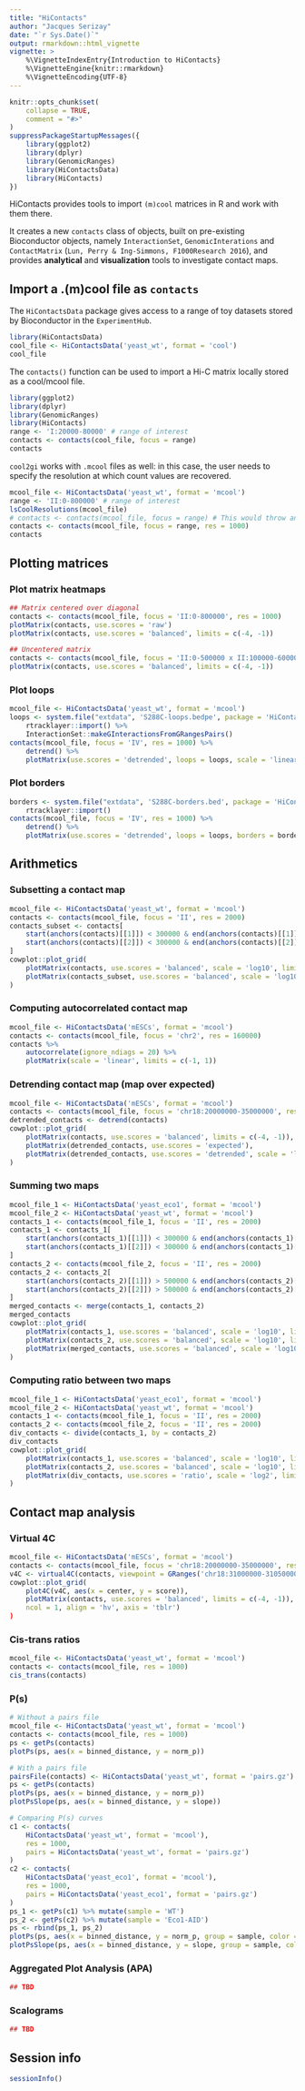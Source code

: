 ```yaml
---
title: "HiContacts"
author: "Jacques Serizay"
date: "`r Sys.Date()`"
output: rmarkdown::html_vignette
vignette: >
    %\VignetteIndexEntry{Introduction to HiContacts}
    %\VignetteEngine{knitr::rmarkdown}
    %\VignetteEncoding{UTF-8}
---
```


```r
knitr::opts_chunk$set(
    collapse = TRUE,
    comment = "#>"
)
suppressPackageStartupMessages({
    library(ggplot2)
    library(dplyr)
    library(GenomicRanges)
    library(HiContactsData)
    library(HiContacts)
})
```

HiContacts provides tools to import `(m)cool` matrices in R and work with 
them there. 

It creates a new `contacts` class of objects, built on pre-existing 
Bioconductor objects, namely `InteractionSet`, `GenomicInterations` 
and `ContactMatrix` (`Lun, Perry & Ing-Simmons, F1000Research 2016`), 
and provides **analytical** and **visualization** tools to investigate 
contact maps. 

## Import a .(m)cool file as `contacts`

The `HiContactsData` package gives access to a range of toy datasets stored 
by Bioconductor in the `ExperimentHub`. 

```r
library(HiContactsData)
cool_file <- HiContactsData('yeast_wt', format = 'cool')
cool_file
```

The `contacts()` function can be used to import a Hi-C matrix locally stored 
as a cool/mcool file.  

```r
library(ggplot2)
library(dplyr)
library(GenomicRanges)
library(HiContacts)
range <- 'I:20000-80000' # range of interest
contacts <- contacts(cool_file, focus = range)
contacts
```

`cool2gi` works with `.mcool` files as well: in this case, the user needs to 
specify the resolution at which count values are recovered. 

```r
mcool_file <- HiContactsData('yeast_wt', format = 'mcool')
range <- 'II:0-800000' # range of interest
lsCoolResolutions(mcool_file)
# contacts <- contacts(mcool_file, focus = range) # This would throw an error!
contacts <- contacts(mcool_file, focus = range, res = 1000)
contacts
```

## Plotting matrices 

### Plot matrix heatmaps

```r
## Matrix centered over diagonal 
contacts <- contacts(mcool_file, focus = 'II:0-800000', res = 1000)
plotMatrix(contacts, use.scores = 'raw')
plotMatrix(contacts, use.scores = 'balanced', limits = c(-4, -1))

## Uncentered matrix
contacts <- contacts(mcool_file, focus = 'II:0-500000 x II:100000-600000', res = 1000)
plotMatrix(contacts, use.scores = 'balanced', limits = c(-4, -1))
```

### Plot loops

```r
mcool_file <- HiContactsData('yeast_wt', format = 'mcool')
loops <- system.file("extdata", 'S288C-loops.bedpe', package = 'HiContacts') %>% 
    rtracklayer::import() %>% 
    InteractionSet::makeGInteractionsFromGRangesPairs()
contacts(mcool_file, focus = 'IV', res = 1000) %>% 
    detrend() %>% 
    plotMatrix(use.scores = 'detrended', loops = loops, scale = 'linear', limits = c(-2, 2))
```

### Plot borders

```r
borders <- system.file("extdata", 'S288C-borders.bed', package = 'HiContacts') %>% 
    rtracklayer::import()
contacts(mcool_file, focus = 'IV', res = 1000) %>% 
    detrend() %>% 
    plotMatrix(use.scores = 'detrended', loops = loops, borders = borders, scale = 'linear', limits = c(-2, 2))
```

## Arithmetics

### Subsetting a contact map 

```r
mcool_file <- HiContactsData('yeast_wt', format = 'mcool')
contacts <- contacts(mcool_file, focus = 'II', res = 2000)
contacts_subset <- contacts[
    start(anchors(contacts)[[1]]) < 300000 & end(anchors(contacts)[[1]]) < 300000 & 
    start(anchors(contacts)[[2]]) < 300000 & end(anchors(contacts)[[2]]) < 300000
]
cowplot::plot_grid(
    plotMatrix(contacts, use.scores = 'balanced', scale = 'log10', limits = c(-4, -1)),
    plotMatrix(contacts_subset, use.scores = 'balanced', scale = 'log10', limits = c(-4, -1))
)
```

### Computing autocorrelated contact map 

```r
mcool_file <- HiContactsData('mESCs', format = 'mcool')
contacts <- contacts(mcool_file, focus = 'chr2', res = 160000)
contacts %>% 
    autocorrelate(ignore_ndiags = 20) %>% 
    plotMatrix(scale = 'linear', limits = c(-1, 1))
```

### Detrending contact map (map over expected)

```r
mcool_file <- HiContactsData('mESCs', format = 'mcool')
contacts <- contacts(mcool_file, focus = 'chr18:20000000-35000000', res = 40000)
detrended_contacts <- detrend(contacts)
cowplot::plot_grid(
    plotMatrix(contacts, use.scores = 'balanced', limits = c(-4, -1)),
    plotMatrix(detrended_contacts, use.scores = 'expected'),
    plotMatrix(detrended_contacts, use.scores = 'detrended', scale = 'linear', limits = c(-3, 3))
)
```

### Summing two maps

```r
mcool_file_1 <- HiContactsData('yeast_eco1', format = 'mcool')
mcool_file_2 <- HiContactsData('yeast_wt', format = 'mcool')
contacts_1 <- contacts(mcool_file_1, focus = 'II', res = 2000)
contacts_1 <- contacts_1[
    start(anchors(contacts_1)[[1]]) < 300000 & end(anchors(contacts_1)[[1]]) < 300000 & 
    start(anchors(contacts_1)[[2]]) < 300000 & end(anchors(contacts_1)[[2]]) < 300000
]
contacts_2 <- contacts(mcool_file_2, focus = 'II', res = 2000)
contacts_2 <- contacts_2[
    start(anchors(contacts_2)[[1]]) > 500000 & end(anchors(contacts_2)[[1]]) > 500000 & 
    start(anchors(contacts_2)[[2]]) > 500000 & end(anchors(contacts_2)[[2]]) > 500000
]
merged_contacts <- merge(contacts_1, contacts_2) 
merged_contacts
cowplot::plot_grid(
    plotMatrix(contacts_1, use.scores = 'balanced', scale = 'log10', limits = c(-4, -1)),
    plotMatrix(contacts_2, use.scores = 'balanced', scale = 'log10', limits = c(-4, -1)),
    plotMatrix(merged_contacts, use.scores = 'balanced', scale = 'log10', limits = c(-4, -1))
)
```

### Computing ratio between two maps

```r
mcool_file_1 <- HiContactsData('yeast_eco1', format = 'mcool')
mcool_file_2 <- HiContactsData('yeast_wt', format = 'mcool')
contacts_1 <- contacts(mcool_file_1, focus = 'II', res = 2000)
contacts_2 <- contacts(mcool_file_2, focus = 'II', res = 2000)
div_contacts <- divide(contacts_1, by = contacts_2) 
div_contacts
cowplot::plot_grid(
    plotMatrix(contacts_1, use.scores = 'balanced', scale = 'log10', limits = c(-4, -1)),
    plotMatrix(contacts_2, use.scores = 'balanced', scale = 'log10', limits = c(-4, -1)),
    plotMatrix(div_contacts, use.scores = 'ratio', scale = 'log2', limits = c(-2, 2), cmap = bwr_colors())
)
```

## Contact map analysis

### Virtual 4C

```r
mcool_file <- HiContactsData('mESCs', format = 'mcool')
contacts <- contacts(mcool_file, focus = 'chr18:20000000-35000000', res = 40000)
v4C <- virtual4C(contacts, viewpoint = GRanges('chr18:31000000-31050000'))
cowplot::plot_grid(
    plot4C(v4C, aes(x = center, y = score)), 
    plotMatrix(contacts, use.scores = 'balanced', limits = c(-4, -1)), 
    ncol = 1, align = 'hv', axis = 'tblr')
)
```

### Cis-trans ratios

```r
mcool_file <- HiContactsData('yeast_wt', format = 'mcool')
contacts <- contacts(mcool_file, res = 1000)
cis_trans(contacts)
```

### P(s)

```r
# Without a pairs file
mcool_file <- HiContactsData('yeast_wt', format = 'mcool')
contacts <- contacts(mcool_file, res = 1000)
ps <- getPs(contacts)
plotPs(ps, aes(x = binned_distance, y = norm_p))

# With a pairs file
pairsFile(contacts) <- HiContactsData('yeast_wt', format = 'pairs.gz')
ps <- getPs(contacts)
plotPs(ps, aes(x = binned_distance, y = norm_p))
plotPsSlope(ps, aes(x = binned_distance, y = slope))

# Comparing P(s) curves
c1 <- contacts(
    HiContactsData('yeast_wt', format = 'mcool'), 
    res = 1000, 
    pairs = HiContactsData('yeast_wt', format = 'pairs.gz')
)
c2 <- contacts(
    HiContactsData('yeast_eco1', format = 'mcool'), 
    res = 1000, 
    pairs = HiContactsData('yeast_eco1', format = 'pairs.gz')
)
ps_1 <- getPs(c1) %>% mutate(sample = 'WT')
ps_2 <- getPs(c2) %>% mutate(sample = 'Eco1-AID')
ps <- rbind(ps_1, ps_2)
plotPs(ps, aes(x = binned_distance, y = norm_p, group = sample, color = sample))
plotPsSlope(ps, aes(x = binned_distance, y = slope, group = sample, color = sample))
```

### Aggregated Plot Analysis (APA)

```r
## TBD
```

### Scalograms

```r
## TBD
```

## Session info

```r
sessionInfo()
```
